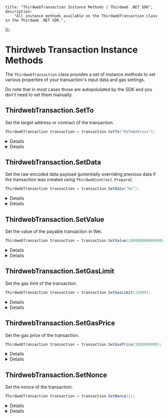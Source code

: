 
	title: "ThirdwebTransaction Instance Methods | Thirdweb .NET SDK",
	description:
		"All instance methods available on the ThirdwebTransaction class in the Thirdweb .NET SDK.",
});

# Thirdweb Transaction Instance Methods

The `ThirdwebTransaction` class provides a set of instance methods to set various properties of your transaction's input data and gas settings.

Do note that in most cases those are autopolulated by the SDK and you don't need to set them manually.

## ThirdwebTransaction.SetTo

Set the target address or contract of the transaction.

```csharp
ThirdwebTransaction transaction = transaction.SetTo("0xToAddress");
```

<Details summary="Parameters">

### toAddress (required)

The target address or contract of the transaction. Must be a hexadecimal `string`.

</Details>

<Details summary="Return Value">

### ThirdwebTransaction

Returns the instance of `ThirdwebTransaction` with the `to` property set.

</Details>

## ThirdwebTransaction.SetData

Set the raw encoded data payload (potentially overriding previous data if the transaction was created using `ThirdwebContract.Prepare`).

```csharp
ThirdwebTransaction transaction = transaction.SetData("0x");
```

<Details summary="Parameters">

### data (required)

The raw data payload of the transaction. Must be a hexadecimal `string`.

</Details>

<Details summary="Return Value">

### ThirdwebTransaction

Returns the instance of `ThirdwebTransaction` with the `data` property set.

</Details>

## ThirdwebTransaction.SetValue

Set the value of the payable transaction in Wei.

```csharp
ThirdwebTransaction transaction = transaction.SetValue(1000000000000000000);
```

<Details summary="Parameters">

### value (required)

The value of the transaction in Wei. Must be a `BigInteger`.

</Details>

<Details summary="Return Value">

### ThirdwebTransaction

Returns the instance of `ThirdwebTransaction` with the `value` property set.

</Details>

## ThirdwebTransaction.SetGasLimit

Set the gas limit of the transaction.

```csharp
ThirdwebTransaction transaction = transaction.SetGasLimit(21000);
```

<Details summary="Parameters">

### gasLimit (required)

The gas limit of the transaction. Must be an `BigInteger`.

</Details>

<Details summary="Return Value">

Returns the instance of `ThirdwebTransaction` with the `gasLimit` property set.

</Details>

## ThirdwebTransaction.SetGasPrice

Set the gas price of the transaction.

```csharp
ThirdwebTransaction transaction = transaction.SetGasPrice(1000000000);
```

<Details summary="Parameters">

### gasPrice (required)

The gas price of the transaction. Must be an `BigInteger`.

</Details>

<Details summary="Return Value">

### ThirdwebTransaction

Returns the instance of `ThirdwebTransaction` with the `gasPrice` property set.

</Details>

## ThirdwebTransaction.SetNonce

Set the nonce of the transaction.

```csharp
ThirdwebTransaction transaction = transaction.SetNonce(1);
```

<Details summary="Parameters">

### nonce (required)

The nonce of the transaction. Must be an `BigInteger`.

</Details>

<Details summary="Return Value">

### ThirdwebTransaction

Returns the instance of `ThirdwebTransaction` with the `nonce` property set.

</Details>

